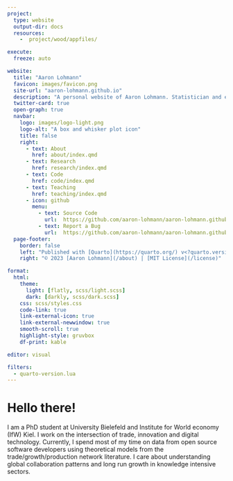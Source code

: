 ```yaml
---
project:
  type: website
  output-dir: docs
  resources:
    -  project/wood/appfiles/

execute:
  freeze: auto

website:
  title: "Aaron Lohmann"
  favicon: images/favicon.png
  site-url: "aaron-lohmann.github.io"
  description: "A personal website of Aaron Lohmann. Statistician and economist."
  twitter-card: true
  open-graph: true
  navbar:
    logo: images/logo-light.png
    logo-alt: "A box and whisker plot icon"
    title: false
    right:
      - text: About
        href: about/index.qmd
      - text: Research
        href: research/index.qmd
      - text: Code
        href: code/index.qmd
      - text: Teaching
        href: teaching/index.qmd
      - icon: github
        menu:
          - text: Source Code
            url:  https://github.com/aaron-lohmann/aaron-lohmann.github.io
          - text: Report a Bug
            url:  https://github.com/aaron-lohmann/aaron-lohmann.github.io/issues
  page-footer:
    border: false
    left: "Published with [Quarto](https://quarto.org/) v<?quarto.version?> | Hosted by GitHub Pages"
    right: "© 2023 [Aaron Lohmann](/about) | [MIT License](/license)"

format:
  html:
    theme:
      light: [flatly, scss/light.scss]
      dark: [darkly, scss/dark.scss]
    css: scss/styles.css
    code-link: true
    link-external-icon: true
    link-external-newwindow: true
    smooth-scroll: true
    highlight-style: gruvbox
    df-print: kable

editor: visual

filters:
  - quarto-version.lua
---
```


# Hello there!

I am a PhD student at University Bielefeld and Institute for World economy (IfW) Kiel. I work on the intersection of trade, innovation and digital technology. Currently, I spend most of my time on data from open source software developers using theoretical models from the trade/growth/production network literature. I care about understanding global collaboration patterns and long run growth in knowledge intensive sectors. 


